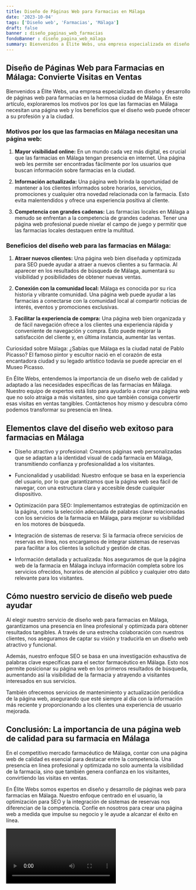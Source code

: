 ```yaml
---
title: Diseño de Páginas Web para Farmacias en Málaga
date: '2023-10-04'
tags: ['Diseño web', 'Farmacias', 'Málaga']
draft: false
banner : diseño_paginas_web_farmacias
fondoBanner : diseño_pagina_web_málaga
summary: Bienvenidos a Élite Webs, una empresa especializada en diseño y desarrollo de páginas web para farmacias en la hermosa ciudad de Málaga. En este artículo, exploraremos los motivos por los que las farmacias en Málaga necesitan una página web y los beneficios que el diseño web puede ofrecer a su profesión y a la ciudad.
---
```


## Diseño de Páginas Web para Farmacias en Málaga: Convierte Visitas en Ventas

Bienvenidos a Élite Webs, una empresa especializada en diseño y desarrollo de páginas web para farmacias en la hermosa ciudad de Málaga. En este artículo, exploraremos los motivos por los que las farmacias en Málaga necesitan una página web y los beneficios que el diseño web puede ofrecer a su profesión y a la ciudad.

### Motivos por los que las farmacias en Málaga necesitan una página web:

1. **Mayor visibilidad online:** En un mundo cada vez más digital, es crucial que las farmacias en Málaga tengan presencia en internet. Una página web les permite ser encontradas fácilmente por los usuarios que buscan información sobre farmacias en la ciudad.

2. **Información actualizada:** Una página web brinda la oportunidad de mantener a los clientes informados sobre horarios, servicios, promociones y cualquier otra novedad relacionada con la farmacia. Esto evita malentendidos y ofrece una experiencia positiva al cliente.

3. **Competencia con grandes cadenas:** Las farmacias locales en Málaga a menudo se enfrentan a la competencia de grandes cadenas. Tener una página web profesional puede nivelar el campo de juego y permitir que las farmacias locales destaquen entre la multitud.

### Beneficios del diseño web para las farmacias en Málaga:

1. **Atraer nuevos clientes:** Una página web bien diseñada y optimizada para SEO puede ayudar a atraer a nuevos clientes a su farmacia. Al aparecer en los resultados de búsqueda de Málaga, aumentará su visibilidad y posibilidades de obtener nuevas ventas.

2. **Conexión con la comunidad local:** Málaga es conocida por su rica historia y vibrante comunidad. Una página web puede ayudar a las farmacias a conectarse con la comunidad local al compartir noticias de interés, eventos y promociones exclusivas.

3. **Facilitar la experiencia de compra:** Una página web bien organizada y de fácil navegación ofrece a los clientes una experiencia rápida y conveniente de navegación y compra. Esto puede mejorar la satisfacción del cliente y, en última instancia, aumentar las ventas.

Curiosidad sobre Málaga: ¿Sabías que Málaga es la ciudad natal de Pablo Picasso? El famoso pintor y escultor nació en el corazón de esta encantadora ciudad y su legado artístico todavía se puede apreciar en el Museo Picasso.

En Élite Webs, entendemos la importancia de un diseño web de calidad y adaptado a las necesidades específicas de las farmacias en Málaga. Nuestro equipo de expertos está listo para ayudarlo a crear una página web que no solo atraiga a más visitantes, sino que también consiga convertir esas visitas en ventas tangibles. Contáctenos hoy mismo y descubra cómo podemos transformar su presencia en línea.

<GifSeo />

<Cta />

## Elementos clave del diseño web exitoso para farmacias en Málaga

- Diseño atractivo y profesional: Creamos páginas web personalizadas que se adaptan a la identidad visual de cada farmacia en Málaga, transmitiendo confianza y profesionalidad a los visitantes.

- Funcionalidad y usabilidad: Nuestro enfoque se basa en la experiencia del usuario, por lo que garantizamos que la página web sea fácil de navegar, con una estructura clara y accesible desde cualquier dispositivo.

- Optimización para SEO: Implementamos estrategias de optimización en la página, como la selección adecuada de palabras clave relacionadas con los servicios de la farmacia en Málaga, para mejorar su visibilidad en los motores de búsqueda.

- Integración de sistemas de reserva: Si la farmacia ofrece servicios de reservas en línea, nos encargamos de integrar sistemas de reservas para facilitar a los clientes la solicitud y gestión de citas.

- Información detallada y actualizada: Nos aseguramos de que la página web de la farmacia en Málaga incluya información completa sobre los servicios ofrecidos, horarios de atención al público y cualquier otro dato relevante para los visitantes.

## Cómo nuestro servicio de diseño web puede ayudar

Al elegir nuestro servicio de diseño web para farmacias en Málaga, garantizamos una presencia en línea profesional y optimizada para obtener resultados tangibles. A través de una estrecha colaboración con nuestros clientes, nos aseguramos de captar su visión y traducirla en un diseño web atractivo y funcional.

Además, nuestro enfoque SEO se basa en una investigación exhaustiva de palabras clave específicas para el sector farmacéutico en Málaga. Esto nos permite posicionar su página web en los primeros resultados de búsqueda, aumentando así la visibilidad de la farmacia y atrayendo a visitantes interesados en sus servicios.

También ofrecemos servicios de mantenimiento y actualización periódica de la página web, asegurando que esté siempre al día con la información más reciente y proporcionando a los clientes una experiencia de usuario mejorada.

## Conclusión: La importancia de una página web de calidad para su farmacia en Málaga

En el competitivo mercado farmacéutico de Málaga, contar con una página web de calidad es esencial para destacar entre la competencia. Una presencia en línea profesional y optimizada no solo aumenta la visibilidad de la farmacia, sino que también genera confianza en los visitantes, convirtiendo las visitas en ventas.

En Élite Webs somos expertos en diseño y desarrollo de páginas web para farmacias en Málaga. Nuestro enfoque centrado en el usuario, la optimización para SEO y la integración de sistemas de reservas nos diferencian de la competencia. Confíe en nosotros para crear una página web a medida que impulse su negocio y le ayude a alcanzar el éxito en línea.

<Video />

<CtaBot job='Farmacias' city='Málaga'/>

<Gmaps query='Málaga+españa+maps' />